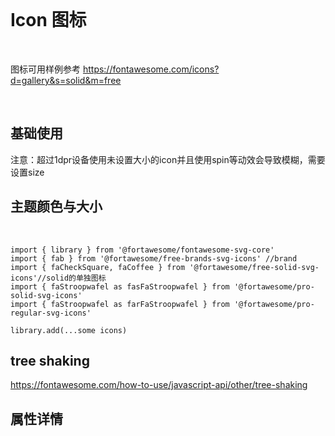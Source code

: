 
<Meta title='DISPLAY|Icon 图标' component={Icon} />

<br/>

# Icon 图标
<br/>

图标可用样例参考
https://fontawesome.com/icons?d=gallery&s=solid&m=free

<br/>

## 基础使用

注意：超过1dpr设备使用未设置大小的icon并且使用spin等动效会导致模糊，需要设置size

<Preview>
  <Story name='base' >
  <div>
<Icon icon='search' ></Icon>
<Icon icon='spinner' spin size='2x'></Icon>
<Icon icon='cog' pulse size='2x'></Icon>
<Icon icon='spinner' flip='vertical' size='2x'></Icon>
<Icon icon='spinner' flip='both' size='2x'></Icon>
<Icon  icon="spinner" transform={{ rotate: 1 }} size='2x'></Icon>
<Icon icon="cog" pulse mask='circle'size='2x'></Icon>
  </div>
  </Story>
</Preview>


## 主题颜色与大小
<br/>

<Preview>
  <Story name='default' >
        <Icon icon='coffee' theme='danger' size='5x' ></Icon>
  </Story>
  <Story name='default2' >
        <Icon icon='ad' theme='primary' size='5x' ></Icon>
  </Story>
  <Story name='default3' >
        <Icon icon='address-book' theme='success' size='5x' ></Icon>
  </Story>
   <Story name='default4' >
        <Icon icon='anchor' theme='info' size='5x' ></Icon>
  </Story>
   <Story name='default5' >
        <Icon icon='arrow-left' theme='warning' size='5x' ></Icon>
  </Story>
</Preview>


```tsx
import { library } from '@fortawesome/fontawesome-svg-core' 
import { fab } from '@fortawesome/free-brands-svg-icons' //brand
import { faCheckSquare, faCoffee } from '@fortawesome/free-solid-svg-icons'//solid的单独图标
import { faStroopwafel as fasFaStroopwafel } from '@fortawesome/pro-solid-svg-icons'
import { faStroopwafel as farFaStroopwafel } from '@fortawesome/pro-regular-svg-icons'

library.add(...some icons)

```

## tree shaking
https://fontawesome.com/how-to-use/javascript-api/other/tree-shaking


## 属性详情

<Props of={Icon} />
